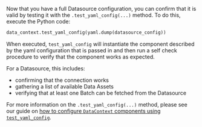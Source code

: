 Now that you have a full Datasource configuration, you can confirm that it is valid by testing it with the `.test_yaml_config(...)` method.  To do this, execute the Python code:

```python
data_context.test_yaml_config(yaml.dump(datasource_config))
```

When executed, `test_yaml_config` will instantiate the component described by the yaml configuration that is passed in and then run a self check procedure to verify that the component works as expected.

For a Datasource, this includes:
- confirming that the connection works
- gathering a list of available Data Assets
- verifying that at least one Batch can be fetched from the Datasource

For more information on the `.test_yaml_config(...)` method, please see our guide on [how to configure `DataContext` components using `test_yaml_config`](../../setup/configuring_data_contexts/how_to_configure_datacontext_components_using_test_yaml_config.md).
